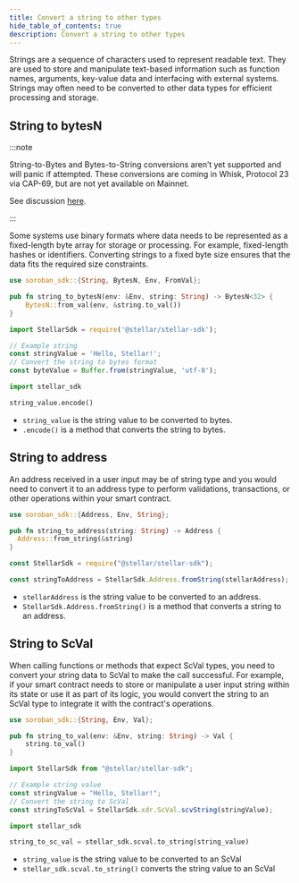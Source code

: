 ```yaml
---
title: Convert a string to other types
hide_table_of_contents: true
description: Convert a string to other types
---
```



Strings are a sequence of characters used to represent readable text. They are used to store and manipulate text-based information such as function names, arguments, key-value data and interfacing with external systems. Strings may often need to be converted to other data types for efficient processing and storage.

## String to bytesN

:::note

String-to-Bytes and Bytes-to-String conversions aren’t yet supported and will panic if attempted. These conversions are coming in Whisk, Protocol 23 via CAP-69, but are not yet available on Mainnet.

See discussion [here](https://github.com/orgs/stellar/discussions/1633).

:::

Some systems use binary formats where data needs to be represented as a fixed-length byte array for storage or processing. For example, fixed-length hashes or identifiers. Converting strings to a fixed byte size ensures that the data fits the required size constraints.

<Tabs groupId="language" defaultValue="rust">
<TabItem value="rust" label="Rust">

```rust
use soroban_sdk::{String, BytesN, Env, FromVal};

pub fn string_to_bytesN(env: &Env, string: String) -> BytesN<32> {
    BytesN::from_val(env, &string.to_val())
}
```

</TabItem>
<TabItem value="js" label="JS">

```js
import StellarSdk = require('@stellar/stellar-sdk');

// Example string
const stringValue = 'Hello, Stellar!';
// Convert the string to bytes format
const byteValue = Buffer.from(stringValue, 'utf-8');
```

</TabItem>
<TabItem value="python" label="Python">

```python
import stellar_sdk

string_value.encode()
```

- `string_value` is the string value to be converted to bytes.
- `.encode()` is a method that converts the string to bytes.

</TabItem>
</Tabs>

## String to address

An address received in a user input may be of string type and you would need to convert it to an address type to perform validations, transactions, or other operations within your smart contract.

<Tabs groupId="language" defaultValue="rust">
<TabItem value="rust" label="Rust">

```rust
use soroban_sdk::{Address, Env, String};

pub fn string_to_address(string: String) -> Address {
  Address::from_string(&string)
}
```

</TabItem>
<TabItem value="js" label="JS">

```js
const StellarSdk = require("@stellar/stellar-sdk");

const stringToAddress = StellarSdk.Address.fromString(stellarAddress);
```

- `stellarAddress` is the string value to be converted to an address.
- `StellarSdk.Address.fromString()` is a method that converts a string to an address.

</TabItem>
</Tabs>

## String to ScVal

When calling functions or methods that expect ScVal types, you need to convert your string data to ScVal to make the call successful. For example, if your smart contract needs to store or manipulate a user input string within its state or use it as part of its logic, you would convert the string to an ScVal type to integrate it with the contract's operations.

<Tabs groupId="language" defaultValue="rust">
<TabItem value="rust" label="Rust">

```rust
use soroban_sdk::{String, Env, Val};

pub fn string_to_val(env: &Env, string: String) -> Val {
    string.to_val()
}
```

</TabItem>
<TabItem value="js" label="JS">

```js
import StellarSdk from "@stellar/stellar-sdk";

// Example string value
const stringValue = "Hello, Stellar!";
// Convert the string to ScVal
const stringToScVal = StellarSdk.xdr.ScVal.scvString(stringValue);
```

</TabItem>
<TabItem value="python" label="Python">

```python
import stellar_sdk

string_to_sc_val = stellar_sdk.scval.to_string(string_value)
```

- `string_value` is the string value to be converted to an ScVal
- `stellar_sdk.scval.to_string()` converts the string value to an ScVal

</TabItem>
</Tabs>
